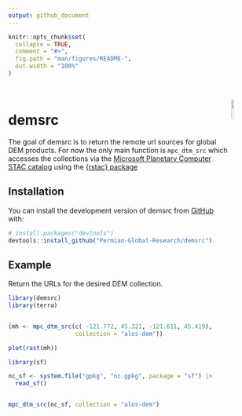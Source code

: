 ```yaml
---
output: github_document
---
```


<!-- README.md is generated from README.Rmd. Please edit that file -->

```r
knitr::opts_chunk$set(
  collapse = TRUE,
  comment = "#>",
  fig.path = "man/figures/README-",
  out.width = "100%"
)
```
<br>

<img src='https://avatars.githubusercontent.com/u/106586419?s=400&u=69fb140fd7d3f204f361e85dba7398ac33d88a03&v=4' align='right' height='10%' width='10%'/></a>

# demsrc

<!-- badges: start -->
<!-- badges: end -->

The goal of demsrc is to return the remote url sources for global DEM products.
For now the only main function is `mpc_dtm_src` which accesses the collections
via the [Microsoft Planetary Computer STAC catalog](https://planetarycomputer.microsoft.com/catalog) 
using the [{rstac} package](https://brazil-data-cube.github.io/rstac/)

## Installation

You can install the development version of demsrc from [GitHub](https://github.com/) with:

``` r
# install.packages("devtools")
devtools::install_github("Permian-Global-Research/demsrc")
```

## Example

Return the URLs for the desired DEM collection.

```r
library(demsrc)
library(terra)


(mh <- mpc_dtm_src(c( -121.772, 45.321, -121.611, 45.419), 
                   collection = "alos-dem"))

plot(rast(mh))

```



```r
library(sf)

nc_sf <- system.file("gpkg", "nc.gpkg", package = "sf") |>
  read_sf()


mpc_dtm_src(nc_sf, collection = "alos-dem")

```

